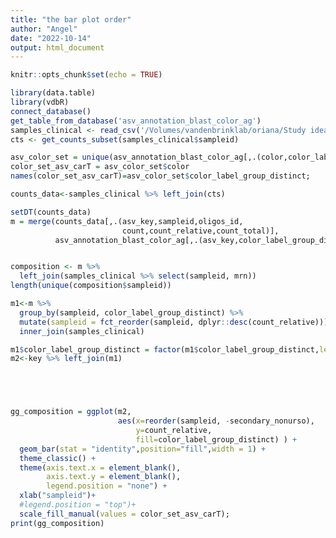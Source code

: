 ```yaml
---
title: "the bar plot order"
author: "Angel"
date: "2022-10-14"
output: html_document
---
```


```r
knitr::opts_chunk$set(echo = TRUE)
```

```r
library(data.table)
library(vdbR)
connect_database()
get_table_from_database('asv_annotation_blast_color_ag')
samples_clinical <- read_csv('/Volumes/vandenbrinklab/oriana/Study ideas/bile_acids/final_datasets/samples_clinical_temp.csv', num_threads = 16)
cts <- get_counts_subset(samples_clinical$sampleid)

asv_color_set = unique(asv_annotation_blast_color_ag[,.(color,color_label_group_distinct,color_label_group,color_base)])
color_set_asv_carT = asv_color_set$color
names(color_set_asv_carT)=asv_color_set$color_label_group_distinct;

counts_data<-samples_clinical %>% left_join(cts) 

setDT(counts_data)
m = merge(counts_data[,.(asv_key,sampleid,oligos_id,
                         count,count_relative,count_total)],
          asv_annotation_blast_color_ag[,.(asv_key,color_label_group_distinct)]);


composition <- m %>% 
  left_join(samples_clinical %>% select(sampleid, mrn)) 
length(unique(composition$sampleid))

m1<-m %>% 
  group_by(sampleid, color_label_group_distinct) %>% 
  mutate(sampleid = fct_reorder(sampleid, dplyr::desc(count_relative))) %>% 
  inner_join(samples_clinical)

m1$color_label_group_distinct = factor(m1$color_label_group_distinct,levels = sort(unique(m1$color_label_group_distinct),decreasing = T));
m2<-key %>% left_join(m1)





gg_composition = ggplot(m2,
                        aes(x=reorder(sampleid, -secondary_nonurso),
                            y=count_relative,
                            fill=color_label_group_distinct) ) +
  geom_bar(stat = "identity",position="fill",width = 1) +
  theme_classic() +
  theme(axis.text.x = element_blank(),
        axis.text.y = element_blank(),
        legend.position = "none") +
  xlab("sampleid")+
  #legend.position = "top")+
  scale_fill_manual(values = color_set_asv_carT);
print(gg_composition)
```

